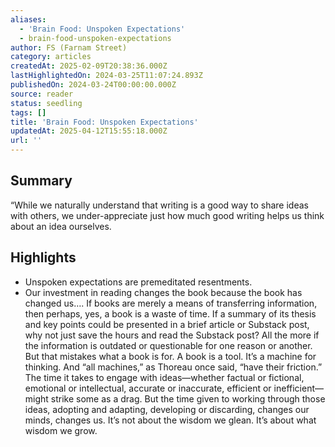 ```yaml
---
aliases:
  - 'Brain Food: Unspoken Expectations'
  - brain-food-unspoken-expectations
author: FS (Farnam Street)
category: articles
createdAt: 2025-02-09T20:38:36.000Z
lastHighlightedOn: 2024-03-25T11:07:24.893Z
publishedOn: 2024-03-24T00:00:00.000Z
source: reader
status: seedling
tags: []
title: 'Brain Food: Unspoken Expectations'
updatedAt: 2025-04-12T15:55:18.000Z
url: ''
---
```

## Summary

“While we naturally understand that writing is a good way to share ideas with others, we under-appreciate just how much good writing helps us think about an idea ourselves.

## Highlights

- Unspoken expectations are premeditated resentments.
- Our investment in reading changes the book because the book has changed us…. If books are merely a means of transferring information, then perhaps, yes, a book is a waste of time. If a summary of its thesis and key points could be presented in a brief article or Substack post, why not just save the hours and read the Substack post? All the more if the information is outdated or questionable for one reason or another. But that mistakes what a book is for. A book is a tool. It’s a machine for thinking. And “all machines,” as Thoreau once said, “have their friction.” The time it takes to engage with ideas—whether factual or fictional, emotional or intellectual, accurate or inaccurate, efficient or inefficient—might strike some as a drag. But the time given to working through those ideas, adopting and adapting, developing or discarding, changes our minds, changes us. It’s not about the wisdom we glean. It’s about what wisdom we grow.
